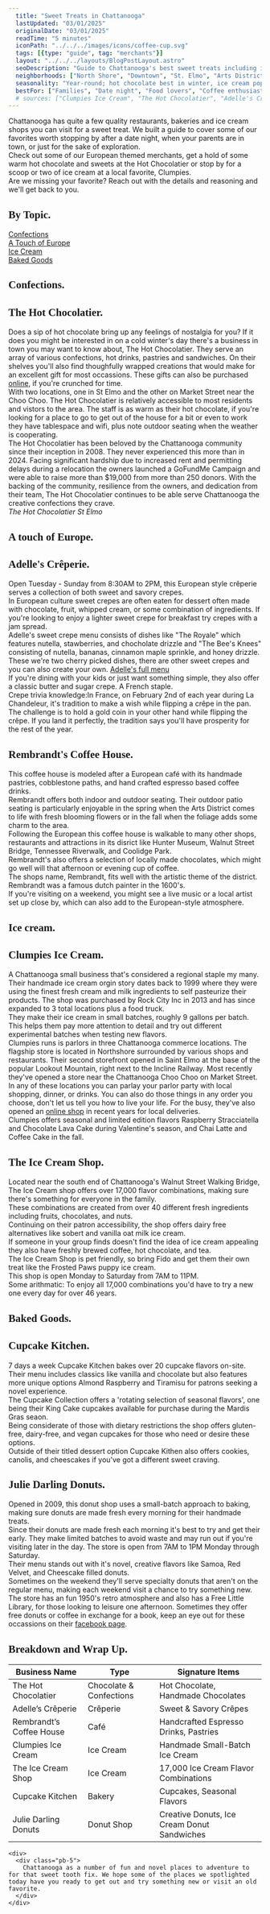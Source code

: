 ```yaml
---
  title: "Sweet Treats in Chattanooga"
  lastUpdated: "03/01/2025"
  originalDate: "03/01/2025"
  readTime: "5 minutes"
  iconPath: "../../../images/icons/coffee-cup.svg"
  tags: [{type: "guide", tag: "merchants"}]
  layout: "../../../layouts/BlogPostLayout.astro"
  seoDescription: "Guide to Chattanooga's best sweet treats including ice cream shops, bakeries, chocolate shops, creperies, and coffee houses for desserts and confections."
  neighborhoods: ["North Shore", "Downtown", "St. Elmo", "Arts District", "Market Street"]
  seasonality: "Year-round; hot chocolate best in winter, ice cream popular spring-summer"
  bestFor: ["Families", "Date night", "Food lovers", "Coffee enthusiasts", "Ice cream fans"]
  # sources: ["Clumpies Ice Cream", "The Hot Chocolatier", "Adelle's Crêperie", "Rembrandt's Coffee House"]
---
```


<div>
  <section class="text-xl pb-10 pt-10">
    <div>
      <div class="pb-5">
        Chattanooga has quite a few quality restaurants, bakeries and ice cream shops you can visit for a sweet treat. We built a guide to cover some of our favorites worth stopping by after a date night, when your parents are in town, or just for the sake of exploration.
      </div>
      <div class="pb-5">
        Check out some of our European themed merchants, get a hold of some warm hot chocolate and sweets at the Hot Chocolatier or stop by for a scoop or two of ice cream at a local favorite, Clumpies.
      </div>
      <div class="pb-5">
        Are we missing your favorite? <a mailto="jack@thingshappening.com">Reach out</a> with the details and reasoning and we'll get back to you.
      </div>
    </div>
  </section>

  <section class="text-xl pb-12">
    <div>
      <h2 class="text-4xl mb-4" style="font-family: 'Libre Baskerville', serif;">By Topic<span class="color-pink ml-1"><b>.</b></span></h2>
      <div class="pb-4">
        <div class="text-xl">
          <div class="pb-4"><a class="text-3xl gradient-text" href="#confections">Confections</a></div>
          <div class="pb-4"><a class="text-3xl gradient-text" href="#europe">A Touch of Europe</a></div>
          <div class="pb-4"><a class="text-3xl gradient-text" href="#ice-cream">Ice Cream</a></div>
          <div class="pb-4"><a class="text-3xl gradient-text" href="#baked-goods">Baked Goods</a></div>
        </div>
      </div>
    </div>
  </section>

  <section class="text-xl pb-10" id="confections">
    <h2 class="text-5xl" style="font-family: 'Libre Baskerville', serif;">
      Confections<span class="color-pink ml-1"><b>.</b></span>
    </h2>
    <div>
      <h2 class="text-3xl" style="font-family: 'Libre Baskerville', serif;">The Hot Chocolatier<span class="color-pink ml-1"><b>.</b></span></h2>
      <div class="pb-5">
        Does a sip of hot chocolate bring up any feelings of nostalgia for you? If it does you might be interested in on a cold winter's day there's a business in town you may want to know about, The Hot Chocolatier. They serve an array of various confections, hot drinks, pastries and sandwiches. On their shelves you'll also find thoughfully wrapped creations that would make for an excellent gift for most occassions. These gifts can also be purchased <a href="https://thehotchocolatier.com/collections/all" target="_blank">online</a>, if you're crunched for time.
      </div>
      <div class="pb-5">
        With two locations, one in St Elmo and the other on Market Street near the Choo Choo. The Hot Chocolatier is relatively accessible to most residents and vistors to the area. The staff is as warm as their hot chocolate, if you're looking for a place to go to get out of the house for a bit or even to work they have tablespace and wifi, plus note outdoor seating when the weather is cooperating. 
      </div>
      <div class="pb-5">
        The Hot Chocolatier has been beloved by the Chattanooga community since their inception in 2008. They never experienced this more than in 2024. Facing significant hardship due to increased rent and permitting delays during a relocation the owners launched a GoFundMe Campaign and were able to raise more than $19,000 from more than 250 donors. With the backing of the community, resilience from the owners, and dedication from their team, The Hot Chocolatier continues to be able serve Chattanooga the creative confections they crave.
      </div>
    </div>
  </section>

  <div class="pb-2 text-xl">
    <div class="flex flex-col justify-center items-center mb-16 mt-16">
      <OptimizedImage  src="/images/chattanooga_guides/shops/hot-chocolatier1.jpg" alt="The Hotchocolatier, outside photo. St Elmo, Chattanooga" />
      <div class="text-center">
        <em>The Hot Chocolatier St Elmo</em>
      </div>
    </div>
  </div>

  <section class="text-xl pb-10" id="europe">
    <h2 class="text-5xl" style="font-family: 'Libre Baskerville', serif;">
      A touch of Europe<span class="color-pink ml-1"><b>.</b></span>
    </h2>
    <div>
      <h2 class="text-3xl" style="font-family: 'Libre Baskerville', serif;">Adelle's Crêperie<span class="color-pink ml-1"><b>.</b></span></h2>
      <div class="pb-5">
        Open Tuesday - Sunday from 8:30AM to 2PM, this European style crêperie serves a collection of both sweet and savory crepes.
      </div>
      <div class="pb-5">
        In European culture sweet crepes are often eaten for dessert often made with chocolate, fruit, whipped cream, or some combination of ingredients. If you're looking to enjoy a lighter sweet crepe for breakfast try crepes with a jam spread.
      </div>
      <div class="pb-5">
        Adelle's sweet crepe menu consists of dishes like "The Royale" which features nutella, stawberries, and chocholate drizzle and "The Bee's Knees" consisting of nutella, bananas, cinnamon maple sprinkle, and honey drizzle. These we're two cherry picked dishes, there are other sweet crepes and you can also create your own. <a href="https://www.adellescreperie.com/menu" target="_blank">Adelle's full menu</a>
      </div>
      <div class="pb-5">
        If you're dining with your kids or just want something simple, they also offer a classic butter and sugar crepe. A French staple. 
      </div>
      <div>
        <span class="font-bold">Crepe trivia knowledge:</span><span>In France, on February 2nd of each year during La Chandeleur, it's tradition to make a wish while flipping a crêpe in the pan. The challenge is to hold a gold coin in your other hand while flipping the crêpe. If you land it perfectly, the tradition says you'll have prosperity for the rest of the year.</span>
      </div>
    </div>
    <div>
      <h2 class="text-3xl" style="font-family: 'Libre Baskerville', serif;">Rembrandt's Coffee House<span class="color-pink ml-1"><b>.</b></span></h2>
      <div class="pb-5">
        This coffee house is modeled after a European café with its handmade pastries, cobblestone paths, and hand crafted espresso based coffee drinks.
      </div>
      <div class="pb-5">
        Rembrandt offers both indoor and outdoor seating. Their outdoor patio seating is particularly enjoyable in the spring when the Arts District comes to life with fresh blooming flowers or in the fall when the foliage adds some charm to the area.
      </div>
      <div class="pb-5">
        Following the European this coffee house is walkable to many other shops, restaurants and attractions in its disrict like Hunter Museum, Walnut Street Bridge, Tennessee Riverwalk, and Coolidge Park.
      </div>
      <div class="pb-5">
        Rembrandt's also offers a selection of locally made chocolates, which might go well will that afternoon or evening cup of coffee.
      </div>
      <div class="pb-5">
        The shops name, Rembrandt, fits well with the artistic theme of the district. Rembrandt was a famous dutch painter in the 1600's.
      </div>
      <div class="pb-5">
        If you're visiting on a weekend, you might see a live music or a local artist set up close by, which can also add to the European-style atmosphere.
      </div>
    </div>    
  </section>

  <section class="text-xl pb-10" id="ice-cream">
    <h2 class="text-5xl" style="font-family: 'Libre Baskerville', serif;">
      Ice cream<span class="color-pink ml-1"><b>.</b></span>
    </h2>
    <div>
      <h2 class="text-3xl" style="font-family: 'Libre Baskerville', serif;">Clumpies Ice Cream<span class="color-pink ml-1"><b>.</b></span></h2>
      <div class="pb-5">
        A Chattanooga small business that's considered a regional staple my many. Their handmade ice cream orgin story dates back to 1999 where they were using the finest fresh cream and milk ingredients to self pasteurize their products. The shop was purchased by Rock City Inc in 2013 and has since expanded to 3 total locations plus a food truck.
      </div>
      <div class="pb-5">
        They make their ice cream in small batches, roughly 9 gallons per batch. This helps them pay more attention to detail and try out different experimental batches when testing new flavors.
      </div>      
      <div class="pb-5">
        Clumpies runs is parlors in three Chattanooga commerce locations. The flagship store is located in Northshore surrounded by various shops and restaurants. Their second storefront opened in Saint Elmo at the base of the popular Lookout Mountain, right next to the Incline Railway. Most recently they've opened a store near the Chattanooga Choo Choo on Market Street. 
      </div>
      <div class="pb-5">
        In any of these locations you can parlay your parlor party with local shopping, dinner, or drinks. You can also do those things in any order you choose, don't let us tell you how to live your life. For the busy, they've also opened an <a href="https://clumpies.com/" target="_blank">online shop</a> in recent years for local deliveries.
      </div>
      <div class="pb-5">
        Clumpies offers seasonal and limited edition flavors Raspberry Stracciatella and Chocolate Lava Cake during Valentine's season, and Chai Latte and Coffee Cake in the fall. 
      </div>    
    </div>
    <div>
      <h2 class="text-3xl" style="font-family: 'Libre Baskerville', serif;">The Ice Cream Shop<span class="color-pink ml-1"><b>.</b></span></h2>
      <div class="pb-5">
        Located near the south end of Chattanooga's Walnut Street Walking Bridge, The Ice Cream shop offers over 17,000 flavor combinations, making sure there's something for everyone in the family.
      </div>
      <div class="pb-5">
        These combinations are created from over 40 different fresh ingredients including fruits, chocolates, and nuts.
      </div>
      <div class="pb-5">
        Continuing on their patron accessibility, the shop offers dairy free alternatives like sobert and vanilla oat milk ice cream.
      </div>
      <div class="pb-5">
        If someone in your group finds doesn't find the idea of ice cream appealing they also have freshly brewed coffee, hot chocolate, and tea.
      </div>      
      <div class="pb-5">
        The Ice Cream Shop is pet friendly, so bring Fido and get them their own treat like the Frosted Paws puppy ice cream.
      </div>
      <div class="pb-5">
        This shop is open Monday to Saturday from 7AM to 11PM.
      </div>
      <div class="pb-5">
        <span class="font-bold">Some arithmatic: </span><span> To enjoy all 17,000 combinations you'd have to try a new one every day for over 46 years.</span>
      </div>    
    </div>    
  </section>

  <section class="text-xl pb-10" id="baked-goods">
    <h2 class="text-5xl" style="font-family: 'Libre Baskerville', serif;">
      Baked Goods<span class="color-pink ml-1"><b>.</b></span>
    </h2>
    <div>
      <h2 class="text-3xl" style="font-family: 'Libre Baskerville', serif;">Cupcake Kitchen<span class="color-pink ml-1"><b>.</b></span></h2>
      <div class="pb-5">
        7 days a week Cupcake Kitchen bakes over 20 cupcake flavors on-site.
      </div>
      <div class="pb-5">
        Their menu includes classics like vanilla and chocolate but also features more unique options Almond Raspberry and Tiramisu for patrons seeking a novel experience.
      </div>
      <div class="pb-5">
        The Cupcake Collection offers a 'rotating selection of seasonal flavors', one being their King Cake cupcakes available for purchase during the Mardis Gras seaon.
      </div>
      <div class="pb-5">
        Being considerate of those with dietary restrictions the shop offers gluten-free, dairy-free, and vegan cupcakes for those who need or desire these options.
      </div>
      <div class="pb-5">
        Outside of their titled dessert option Cupcake Kithen also offers cookies, canolis, and cheescakes if you've got a different sweet craving.
      </div>      
    </div>    
    <div>
      <h2 class="text-3xl" style="font-family: 'Libre Baskerville', serif;">Julie Darling Donuts<span class="color-pink ml-1"><b>.</b></span></h2>
      <div class="pb-5">
        Opened in 2009, this donut shop uses a small-batch approach to baking, making sure donuts are made fresh every morning for their handmade treats.
      </div>
      <div class="pb-5">
        Since their donuts are made fresh each morning it's best to try and get their early. They make limited batches to avoid waste and may run out if you're visiting later in the day. The store is open from 7AM to 1PM Monday through Saturday.
      </div>
      <div class="pb-5">
        Their menu stands out with it's novel, creative flavors like Samoa, Red Velvet, and Cheescake filled donuts. 
      </div>
      <div class="pb-5">
        Sometimes on the weekend they'll serve specialty donuts that aren't on the regular menu, making each weekend visit a chance to try something new.
      </div>
      <div class="pb-5">
        The store has an fun 1950's retro atmosphere and also has a Free Little Library, for those looking to leisure one afternoon. Sometimes they offer free donuts or coffee in exchange for a book, keep an eye out for these occassions on their <a href="https://www.facebook.com/JDDnooga/" target="_blank">facebook page</a>. 
      </div>    
    </div>
  </section>  

  <section class="text-xl pb-10">
    <h2 class="text-4xl pb-5" style="font-family: 'Libre Baskerville', serif;">Breakdown and Wrap Up<span class="color-pink ml-1"><b>.</b></span></h2>
    <table class="min-w-full border border-gray-300 shadow-md rounded-lg overflow-hidden">
      <thead class="bg-gray-100 text-gray-700 uppercase text-sm">
          <tr>
              <th class="px-4 py-2 text-left border-b">Business Name</th>
              <th class="px-4 py-2 text-left border-b">Type</th>
              <th class="px-4 py-2 text-left border-b">Signature Items</th>
          </tr>
      </thead>
      <tbody class="text-gray-900">
          <tr class="border-b hover:bg-gray-50">
              <td class="px-4 py-3">The Hot Chocolatier</td>
              <td class="px-4 py-3">Chocolate & Confections</td>
              <td class="px-4 py-3">Hot Chocolate, Handmade Chocolates</td>
          </tr>
          <tr class="border-b hover:bg-gray-50">
              <td class="px-4 py-3">Adelle’s Crêperie</td>
              <td class="px-4 py-3">Crêperie</td>
              <td class="px-4 py-3">Sweet & Savory Crêpes</td>
          </tr>
          <tr class="border-b hover:bg-gray-50">
              <td class="px-4 py-3">Rembrandt’s Coffee House</td>
              <td class="px-4 py-3">Café</td>
              <td class="px-4 py-3">Handcrafted Espresso Drinks, Pastries</td>
          </tr>
          <tr class="border-b hover:bg-gray-50">
              <td class="px-4 py-3">Clumpies Ice Cream</td>
              <td class="px-4 py-3">Ice Cream</td>
              <td class="px-4 py-3">Handmade Small-Batch Ice Cream</td>
          </tr>
          <tr class="border-b hover:bg-gray-50">
              <td class="px-4 py-3">The Ice Cream Shop</td>
              <td class="px-4 py-3">Ice Cream</td>
              <td class="px-4 py-3">17,000 Ice Cream Flavor Combinations</td>
          </tr>
          <tr class="border-b hover:bg-gray-50">
              <td class="px-4 py-3">Cupcake Kitchen</td>
              <td class="px-4 py-3">Bakery</td>
              <td class="px-4 py-3">Cupcakes, Seasonal Flavors</td>
          </tr>
          <tr class="hover:bg-gray-50">
              <td class="px-4 py-3">Julie Darling Donuts</td>
              <td class="px-4 py-3">Donut Shop</td>
              <td class="px-4 py-3">Creative Donuts, Ice Cream Donut Sandwiches</td>
          </tr>
      </tbody>
    </table>

    <div>
      <div class="pb-5">
        Chattanooga as a number of fun and novel places to adventure to for that sweet tooth fix. We hope some of the places we spotlighted today have you ready to get out and try something new or visit an old favorite.
      </div>
    </div>
  </section>  
</div>